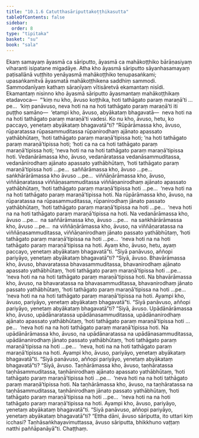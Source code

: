 ```yaml
---
title: "10.1.6 Catutthasāriputtakoṭṭhikasutta"
tableOfContents: false
sidebar:
  order: 8
type: "tipitaka"
basket: "su"
book: "sala"
---
```



<DynamicBreadcrumb />

<Division number="415" book="sala" bookNo="13" page="555">

<Paragraph number="1791" book="sala">
Ekaṃ samayaṃ āyasmā ca sāriputto, āyasmā ca mahākoṭṭhiko bārāṇasiyaṃ viharanti isipatane migadāye. Atha kho āyasmā sāriputto sāyanhasamayaṃ paṭisallānā vuṭṭhito yenāyasmā mahākoṭṭhiko tenupasaṅkami; upasaṅkamitvā āyasmatā mahākoṭṭhikena saddhiṃ sammodi. Sammodanīyaṃ kathaṃ sāraṇīyaṃ vītisāretvā ekamantaṃ nisīdi. Ekamantaṃ nisinno kho āyasmā sāriputto āyasmantaṃ mahākoṭṭhikaṃ etadavoca—  “‘kiṃ nu kho, āvuso koṭṭhika, hoti tathāgato paraṃ maraṇā’ti …pe…  ‘kiṃ panāvuso, neva hoti na na hoti tathāgato paraṃ maraṇā’ti iti puṭṭho samāno—  ‘etampi kho, āvuso, abyākataṃ bhagavatā—  neva hoti na na hoti tathāgato paraṃ maraṇā’ti vadesi. Ko nu kho, āvuso, hetu, ko paccayo, yenetaṃ abyākataṃ bhagavatā”ti?
</Paragraph>

<Paragraph number="1792" book="sala">
“Rūpārāmassa kho, āvuso, rūparatassa rūpasammuditassa rūpanirodhaṃ ajānato apassato yathābhūtaṃ, ‘hoti tathāgato paraṃ maraṇā’tipissa hoti; ‘na hoti tathāgato paraṃ maraṇā’tipissa hoti; ‘hoti ca na ca hoti tathāgato paraṃ maraṇā’tipissa hoti; ‘neva hoti na na hoti tathāgato paraṃ maraṇā’tipissa hoti. Vedanārāmassa kho, āvuso, vedanāratassa vedanāsammuditassa, vedanānirodhaṃ ajānato apassato yathābhūtaṃ, ‘hoti tathāgato paraṃ maraṇā’tipissa hoti …pe…  saññārāmassa kho, āvuso …pe…  saṅkhārārāmassa kho āvuso …pe…  viññāṇārāmassa kho, āvuso, viññāṇaratassa viññāṇasammuditassa viññāṇanirodhaṃ ajānato apassato yathābhūtaṃ, ‘hoti tathāgato paraṃ maraṇā’tipissa hoti …pe…  ‘neva hoti na na hoti tathāgato paraṃ maraṇā’tipissa hoti.
</Paragraph>

<Paragraph number="1793" book="sala">
Na rūpārāmassa kho, āvuso, na rūparatassa na rūpasammuditassa, rūpanirodhaṃ jānato passato yathābhūtaṃ, ‘hoti tathāgato paraṃ maraṇā’tipissa na hoti …pe…  ‘neva hoti na na hoti tathāgato paraṃ maraṇā’tipissa na hoti. Na vedanārāmassa kho, āvuso …pe…  na saññārāmassa kho, āvuso …pe…  na saṅkhārārāmassa kho, āvuso …pe…  na viññāṇārāmassa kho, āvuso, na viññāṇaratassa na viññāṇasammuditassa, viññāṇanirodhaṃ jānato passato yathābhūtaṃ, ‘hoti tathāgato paraṃ maraṇā’tipissa na hoti …pe…  ‘neva hoti na na hoti tathāgato paraṃ maraṇā’tipissa na hoti. Ayaṃ kho, āvuso, hetu, ayaṃ paccayo, yenetaṃ abyākataṃ bhagavatā”ti.
</Paragraph>

<Paragraph number="1794" book="sala">
“Siyā panāvuso, aññopi pariyāyo, yenetaṃ abyākataṃ bhagavatā”ti? “Siyā, āvuso. Bhavārāmassa kho, āvuso, bhavaratassa bhavasammuditassa, bhavanirodhaṃ ajānato apassato yathābhūtaṃ, ‘hoti tathāgato paraṃ maraṇā’tipissa hoti …pe…  ‘neva hoti na na hoti tathāgato paraṃ maraṇā’tipissa hoti. Na bhavārāmassa kho, āvuso, na bhavaratassa na bhavasammuditassa, bhavanirodhaṃ jānato passato yathābhūtaṃ, ‘hoti tathāgato paraṃ maraṇā’tipissa na hoti …pe…  ‘neva hoti na na hoti tathāgato paraṃ maraṇā’tipissa na hoti. Ayampi kho, āvuso, pariyāyo, yenetaṃ abyākataṃ bhagavatā”ti.
</Paragraph>

<Paragraph number="1795" book="sala">
“Siyā panāvuso, aññopi pariyāyo, yenetaṃ abyākataṃ bhagavatā”ti? “Siyā, āvuso. Upādānārāmassa kho, āvuso, upādānaratassa upādānasammuditassa, upādānanirodhaṃ ajānato apassato yathābhūtaṃ, ‘hoti tathāgato paraṃ maraṇā’tipissa hoti …pe…  ‘neva hoti na na hoti tathāgato paraṃ maraṇā’tipissa hoti. Na upādānārāmassa kho, āvuso, na upādānaratassa na upādānasammuditassa, upādānanirodhaṃ jānato passato yathābhūtaṃ, ‘hoti tathāgato paraṃ maraṇā’tipissa na hoti …pe…  ‘neva, hoti na na hoti tathāgato paraṃ maraṇā’tipissa na hoti. Ayampi kho, āvuso, pariyāyo, yenetaṃ abyākataṃ bhagavatā”ti.
</Paragraph>

<Paragraph number="1796" book="sala">
“Siyā panāvuso, aññopi pariyāyo, yenetaṃ abyākataṃ bhagavatā”ti? “Siyā, āvuso. Taṇhārāmassa kho, āvuso, taṇhāratassa taṇhāsammuditassa, taṇhānirodhaṃ ajānato apassato yathābhūtaṃ, ‘hoti tathāgato paraṃ maraṇā’tipissa hoti …pe…  ‘neva hoti na na hoti tathāgato paraṃ maraṇā’tipissa hoti. Na taṇhārāmassa kho, āvuso, na taṇhāratassa na taṇhāsammuditassa, taṇhānirodhaṃ jānato passato yathābhūtaṃ, ‘hoti tathāgato paraṃ maraṇā’tipissa na hoti …pe…  ‘neva hoti na na hoti tathāgato paraṃ maraṇā’tipissa na hoti. Ayampi kho, āvuso, pariyāyo, yenetaṃ abyākataṃ bhagavatā”ti.
</Paragraph>

<Paragraph number="1797" book="sala">
“Siyā panāvuso, aññopi pariyāyo, yenetaṃ abyākataṃ bhagavatā”ti? “Ettha dāni, āvuso sāriputta, ito uttari kiṃ icchasi? Taṇhāsaṅkhayavimuttassa, āvuso sāriputta, bhikkhuno vaṭṭaṃ natthi paññāpanāyā”ti.

</Paragraph>
</Division>

<Paragraph number="1798" type="center" book="sala">
Chaṭṭhaṃ.
</Paragraph>